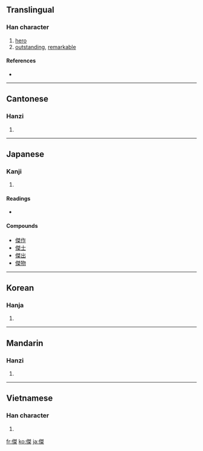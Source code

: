 {{also|杰}}
==Translingual==

===Han character===
{{Han char|rn=9|rad=人|as=10|sn=12|four=2529<sub>4</sub>|canj=人弓手木 (ONQD)}}

# [[hero]]
# [[outstanding]], [[remarkable]]

====References====
* {{Han ref|kx=0113.090|dkj=00955|dj=0240.150|hdz=10204.050|uh=5091|ud=20625|bh=B3C7|bd=46023}}

----

==Cantonese==

===Hanzi===
{{yue-hanzi|jyut=|y=git6}}

# {{defn|Cantonese|sort=人10}}

----

==Japanese==

===Kanji===
{{ja-kanji|grade=c|rs=人10}}

# {{defn|Japanese}}

====Readings====
* {{ja-readings|on=[[けつ]] (ketsu)|kun=[[すぐれる]] (sugureru)}}

====Compounds====
* [[傑作]]
* [[傑士]]
* [[傑出]]
* [[傑物]]

----

==Korean==

===Hanja===
{{ko-hanja|hangeul=걸|rv=geol|mr=kŏl}}

# {{defn|Korean|sort=人10}}

----

==Mandarin==

===Hanzi===
{{cmn-hanzi|sim=杰|pin=[[jié]] ([[jie2]])|wg=chieh<sup>2</sup>}}

# {{defn|Mandarin|sort=人10}}

----

==Vietnamese==

===Han character===
{{vi-hantu|[[kiệt]]|rs=人10}}

# {{defn|Vietnamese|sort=人10}}

[[fr:傑]]
[[ko:傑]]
[[ja:傑]]